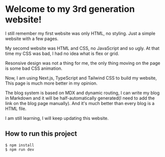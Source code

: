 # Welcome to my 3rd generation website!
I still remember my first website was only HTML, no styling.
Just a simple website with a few pages.

My secomd website was HTML and CSS, no JavaScript and so ugly.
At that time my CSS was bad, I had no idea what is flex or grid.

Resonsive design was not a thing for me, the only thing moving on the page is some bad CSS animation.

Now, I am using Next.js, TypeScript and Tailwind CSS to build my website, This page is much more better in my opinion.

The blog system is based on MDX and dynamic routing, I can write my blog in Markdown and it will be half-automatically generated(I need to add the link on the blog page manually).
And it's much better than every blog is a HTML file.

I am still learning, I will keep updating this website.



## How to run this project
```
$ npm install
$ npm run dev
```
